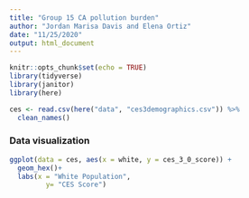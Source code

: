 ```yaml
---
title: "Group 15 CA pollution burden"
author: "Jordan Marisa Davis and Elena Ortiz"
date: "11/25/2020"
output: html_document
---
```


```r
knitr::opts_chunk$set(echo = TRUE)
library(tidyverse)
library(janitor)
library(here)
```

```r
ces <- read.csv(here("data", "ces3demographics.csv")) %>% 
  clean_names()
```

### Data visualization 
```r
ggplot(data = ces, aes(x = white, y = ces_3_0_score)) +
  geom_hex()+
  labs(x = "White Population",
         y= "CES Score")
```

